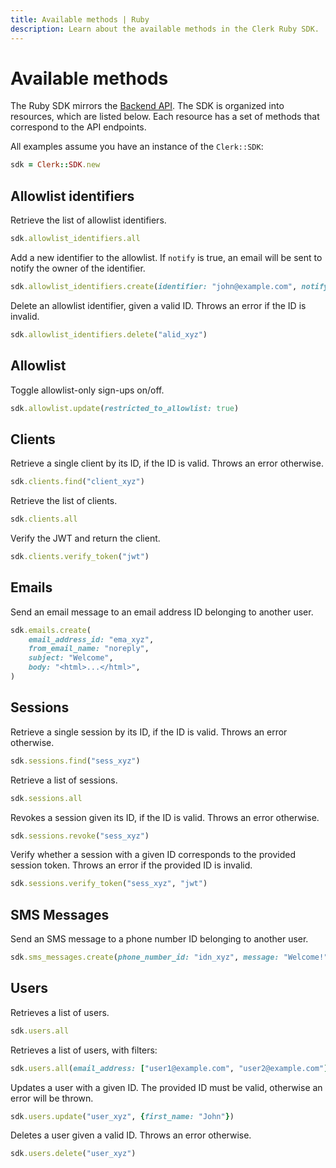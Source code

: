 ```yaml
---
title: Available methods | Ruby
description: Learn about the available methods in the Clerk Ruby SDK.
---
```


# Available methods

The Ruby SDK mirrors the [Backend API](https://clerk.com/docs/reference/backend-api). The SDK is organized into resources, which are listed below. Each resource has a set of methods that correspond to the API endpoints.

All examples assume you have an instance of the `Clerk::SDK`:

```ruby
sdk = Clerk::SDK.new
```

## Allowlist identifiers

Retrieve the list of allowlist identifiers.

```ruby
sdk.allowlist_identifiers.all
```

Add a new identifier to the allowlist. If `notify` is true, an email will be sent to notify the owner of the identifier.

```ruby
sdk.allowlist_identifiers.create(identifier: "john@example.com", notify: true)
```

Delete an allowlist identifier, given a valid ID. Throws an error if the ID is invalid.

```ruby
sdk.allowlist_identifiers.delete("alid_xyz")
```

## Allowlist

Toggle allowlist-only sign-ups on/off.

```ruby
sdk.allowlist.update(restricted_to_allowlist: true)
```

## Clients

Retrieve a single client by its ID, if the ID is valid. Throws an error otherwise.

```ruby
sdk.clients.find("client_xyz")
```

Retrieve the list of clients.

```ruby
sdk.clients.all
```

Verify the JWT and return the client.

```ruby
sdk.clients.verify_token("jwt")
```

## Emails

Send an email message to an email address ID belonging to another user.

```ruby
sdk.emails.create(
    email_address_id: "ema_xyz", 
    from_email_name: "noreply", 
    subject: "Welcome",
    body: "<html>...</html>",
)
```

## Sessions

Retrieve a single session by its ID, if the ID is valid. Throws an error otherwise.

```ruby
sdk.sessions.find("sess_xyz")
```

Retrieve a list of sessions.

```ruby
sdk.sessions.all
```

Revokes a session given its ID, if the ID is valid. Throws an error otherwise.

```ruby
sdk.sessions.revoke("sess_xyz")
```

Verify whether a session with a given ID corresponds to the provided session token. Throws an error if the provided ID is invalid.

```ruby
sdk.sessions.verify_token("sess_xyz", "jwt")
```

## SMS Messages

Send an SMS message to a phone number ID belonging to another user.

```ruby
sdk.sms_messages.create(phone_number_id: "idn_xyz", message: "Welcome!")
```

## Users

Retrieves a list of users.

```ruby
sdk.users.all
```

Retrieves a list of users, with filters:

```ruby
sdk.users.all(email_address: ["user1@example.com", "user2@example.com"])
```

Updates a user with a given ID. The provided ID must be valid, otherwise an error will be thrown.

```ruby
sdk.users.update("user_xyz", {first_name: "John"})
```

Deletes a user given a valid ID. Throws an error otherwise.

```ruby
sdk.users.delete("user_xyz")
```
